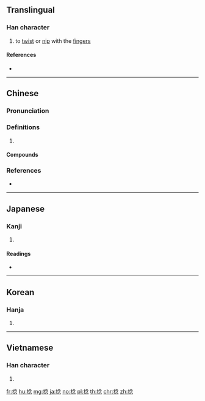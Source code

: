 ==Translingual==

===Han character===
{{Han char|rn=64|rad=手|as=08|sn=11|four=58032|canj=QOIP|ids=⿰扌念}}

# to [[twist]] or [[nip]] with the [[finger]]s

====References====
* {{Han ref|kx=0435.300|dkj=12222|dj=0785.120|hdz=31901.030|uh=637B|ud=25467|bh=B1C9|bd=45513}}

----

==Chinese==
{{zh-forms}}

===Pronunciation===
{{zh-pron
|m=niǎn
|c=nim2,nan2,nip6,nin2,nim1,nim5
|mn=liàm
|mc=y
|oc=y
|cat=
}}

===Definitions===
{{zh-hanzi}}

# {{rfdef|zh}}

====Compounds====
{{zh-der|一捻|一捻紅|拿捻|捻亂|捻兒|捻匪|捻合|捻塑|捻子|捻手捻腳|捻掿|捻泛|捻熄|捻神捻鬼|捻腳捻手|捻舌|捻著鼻子|捻酸|捻針|捻鼻|接捻子|搞七捻三|油紙捻子|火捻|火捻子|紙捻兒|繫捻兒|藥捻子|雙捻布}}

===References===
* {{R:yue:Hanzi}}

----

==Japanese==

===Kanji===
{{ja-kanji|grade=|rs=手08}}

# {{defn|lang=ja|sort=手08}}

====Readings====
* {{ja-readings|on=[[ねん]] (nen), [[じょう]] (jō)|kun=[[ひねる]] (hineru), [[ねじる]] (nejiru), [[よじる]] (yojiru)}}

----

==Korean==

===Hanja===
{{ko-hanja|hangeul=[[념]], [[염]], [[녑]], [[엽]]|eumhun=|rv=nyeom, yeom, nyeop, yeop|mr=nyŏm, yŏm, nyŏp, yŏp|y=nyem, yem, nyep, yep}}

# {{defn|lang=ko|sort=手08}}

----

==Vietnamese==

===Han character===
{{vi-hantu|[[nạm]], [[nắm]], [[ném]], [[niết]], [[niệm]], [[niệp]], [[niêm]], [[núm]]|rs=手08}}

# {{defn|lang=vi|sort=手08}}

[[fr:捻]]
[[hu:捻]]
[[mg:捻]]
[[ja:捻]]
[[no:捻]]
[[pl:捻]]
[[th:捻]]
[[chr:捻]]
[[zh:捻]]